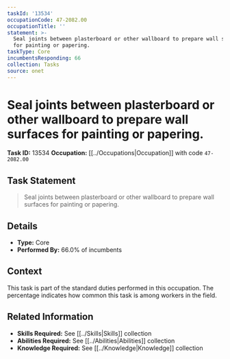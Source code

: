 ```yaml
---
taskId: '13534'
occupationCode: 47-2082.00
occupationTitle: ''
statement: >-
  Seal joints between plasterboard or other wallboard to prepare wall surfaces
  for painting or papering.
taskType: Core
incumbentsResponding: 66
collection: Tasks
source: onet
---
```

# Seal joints between plasterboard or other wallboard to prepare wall surfaces for painting or papering.

**Task ID:** 13534
**Occupation:** [[../Occupations|Occupation]] with code `47-2082.00`

## Task Statement

> Seal joints between plasterboard or other wallboard to prepare wall surfaces for painting or papering.

## Details

- **Type:** Core
- **Performed By:** 66.0% of incumbents

## Context

This task is part of the standard duties performed in this occupation. The percentage indicates how common this task is among workers in the field.

## Related Information

- **Skills Required:** See [[../Skills|Skills]] collection
- **Abilities Required:** See [[../Abilities|Abilities]] collection
- **Knowledge Required:** See [[../Knowledge|Knowledge]] collection
